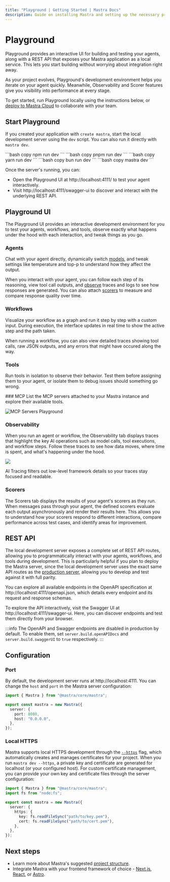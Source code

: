 ```yaml
---
title: "Playground | Getting Started | Mastra Docs"
description: Guide on installing Mastra and setting up the necessary prerequisites for running it with various LLM providers.
---
```



# Playground

Playground provides an interactive UI for building and testing your agents, along with a REST API that exposes your Mastra application as a local service. This lets you start building without worrying about integration right away.

As your project evolves, Playground's development environment helps you iterate on your agent quickly. Meanwhile, Observability and Scorer features give you visibility into performance at every stage.

To get started, run Playground locally using the instructions below, or [deploy to Mastra Cloud](https://mastra.ai/docs/mastra-cloud/setting-up) to collaborate with your team.

<YouTube id="spGlcTEjuXY" startTime={126} />

## Start Playground

If you created your application with `create mastra`, start the local development server using the `dev` script. You can also run it directly with `mastra dev`.

<Tabs>
  <TabItem value="npm" label="npm">
    ```bash copy
    npm run dev
    ```
  </TabItem>
  <TabItem value="pnpm" label="pnpm">
    ```bash copy
    pnpm run dev
    ```
  </TabItem>
  <TabItem value="yarn" label="yarn">
    ```bash copy
    yarn run dev
    ```
  </TabItem>
  <TabItem value="bun" label="bun">
    ```bash copy
    bun run dev
    ```
  </TabItem>
  <TabItem value="mastra" label="mastra">
    ```bash copy
    mastra dev
    ```
  </TabItem>
</Tabs>

Once the server's running, you can:

- Open the Playground UI at http://localhost:4111/ to test your agent interactively.
- Visit http://localhost:4111/swagger-ui to discover and interact with the underlying REST API.

## Playground UI

The Playground UI provides an interactive development environment for you to test your agents, workflows, and tools, observe exactly what happens under the hood with each interaction, and tweak things as you go.

### Agents

Chat with your agent directly, dynamically switch [models](/models), and tweak settings like temperature and top-p to understand how they affect the output.

<VideoPlayer src="https://res.cloudinary.com/mastra-assets/video/upload/v1751406022/local-dev-agents-playground_100_m3begx.mp4" />

When you interact with your agent, you can follow each step of its reasoning, view tool call outputs, and [observe](#observability) traces and logs to see how responses are generated. You can also attach [scorers](#scorers) to measure and compare response quality over time.

### Workflows

Visualize your workflow as a graph and run it step by step with a custom input. During execution, the interface updates in real time to show the active step and the path taken.

<VideoPlayer src="https://res.cloudinary.com/mastra-assets/video/upload/v1751406027/local-dev-workflows-playground_100_rbc466.mp4" />

When running a workflow, you can also view detailed traces showing tool calls, raw JSON outputs, and any errors that might have occured along the way.

### Tools

Run tools in isolation to observe their behavior. Test them before assigning them to your agent, or isolate them to debug issues should something go wrong.

<VideoPlayer src="https://res.cloudinary.com/mastra-assets/video/upload/v1751406316/local-dev-agents-tools_100_fe1jdt.mp4" />
### MCP List the MCP servers attached to your Mastra instance and explore their
available tools.

![MCP Servers Playground](/img/local-dev/local-dev-mcp-server-playground.jpg)

### Observability

When you run an agent or workflow, the Observability tab displays traces that highlight the key AI operations such as model calls, tool executions, and workflow steps. Follow these traces to see how data moves, where time is spent, and what's happening under the hood.

![](https://mastra.ai/_next/image?url=%2Ftracingafter.png&w=1920&q=75)

AI Tracing filters out low-level framework details so your traces stay focused and readable.

### Scorers

The Scorers tab displays the results of your agent's scorers as they run. When messages pass through your agent, the defined scorers evaluate each output asynchronously and render their results here. This allows you to understand how your scorers respond to different interactions, compare performance across test cases, and identify areas for improvement.

## REST API

The local development server exposes a complete set of REST API routes, allowing you to programmatically interact with your agents, workflows, and tools during development. This is particularly helpful if you plan to deploy the Mastra server, since the local development server uses the exact same API routes as the [production server](/docs/server-db/production-server), allowing you to develop and test against it with full parity.

You can explore all available endpoints in the OpenAPI specification at http://localhost:4111/openapi.json, which details every endpoint and its request and response schemas.

To explore the API interactively, visit the Swagger UI at http://localhost:4111/swagger-ui. Here, you can discover endpoints and test them directly from your browser.

:::info
The OpenAPI and Swagger endpoints are disabled in production by default. To enable them, set `server.build.openAPIDocs` and `server.build.swaggerUI` to `true` respectively.
:::

## Configuration

### Port

By default, the development server runs at http://localhost:4111. You can change the `host` and `port` in the Mastra server configuration:

```typescript
import { Mastra } from "@mastra/core/mastra";

export const mastra = new Mastra({
  server: {
    port: 8080,
    host: "0.0.0.0",
  },
});
```

### Local HTTPS

Mastra supports local HTTPS development through the [`--https`](/reference/cli/mastra#--https) flag, which automatically creates and manages certificates for your project. When you run `mastra dev --https`, a private key and certificate are generated for localhost (or your configured host). For custom certificate management, you can provide your own key and certificate files through the server configuration:

```typescript
import { Mastra } from "@mastra/core/mastra";
import fs from "node:fs";

export const mastra = new Mastra({
  server: {
    https: {
      key: fs.readFileSync("path/to/key.pem"),
      cert: fs.readFileSync("path/to/cert.pem"),
    },
  },
});
```

## Next steps

- Learn more about Mastra's suggested [project structure](/docs/getting-started/project-structure).
- Integrate Mastra with your frontend framework of choice - [Next.js](/docs/frameworks/web-frameworks/next-js), [React](/docs/frameworks/web-frameworks/vite-react), or [Astro](/docs/frameworks/web-frameworks/astro).
